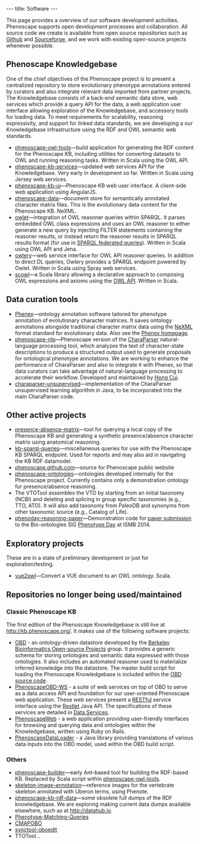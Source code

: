---
title: Software
---

This page provides a overview of our software development activities. Phenoscape supports open development processes and collaboration. All source code we create is available from open source repositories such as [http://github.com/phenoscape Github] and [http://sourceforge.net/projects/phenoscape/ Sourceforge], and we work with existing open-source projects whenever possible.

==Phenoscape Knowledgebase==
One of the chief objectives of the Phenoscape project is to present a centralized repository to store evolutionary phenotype annotations entered by curators and also integrate relevant data imported from partner projects. The Knowledgebase consists of a back-end semantic data store, web services  which provide a query API for the data, a web application user interface allowing exploration of the Knowledgebase, and accessory tools for loading data. To meet requirements for scalability, reasoning expressivity, and support for linked data standards, we are developing a our Knowledgebase infrastructure using the RDF and OWL semantic web standards.

* [http://github.com/phenoscape/phenoscape-owl-tools phenoscape-owl-tools]—build application for generating the RDF content for the Phenoscape KB, including utilities for converting datasets to OWL and running reasoning tasks. Written in Scala using the OWL API.
* [http://github.com/phenoscape/phenoscape-kb-services phenoscape-kb-services]—updated web services API for the Knowledgebase. Very early in development so far. Written in Scala using Jersey web services.
* [http://github.com/phenoscape/phenoscape-kb-ui phenoscape-kb-ui]—Phenoscape KB web user interface. A client-side web application using AngularJS.
* [http://github.com/phenoscape/phenoscape-data phenoscape-data]—document store for semantically annotated character matrix files. This is the evolutionary data content for the Phenoscape KB. NeXML.
* [http://github.com/phenoscape/owlet owlet]—integration of OWL reasoner queries within SPARQL. It parses embedded OWL class expressions and uses an OWL reasoner to either generate a new query by injecting FILTER statements containing the reasoner results, or instead return the reasoner results in SPARQL results format (for use in [http://www.w3.org/TR/sparql11-federated-query/ SPARQL federated queries]). Written in Scala using OWL API and Jena.
* [http://github.com/phenoscape/owlery owlery]—web service interface for OWL API reasoner queries. In addition to direct DL queries, Owlery provides a SPARQL endpoint powered by Owlet. Written in Scala using Spray web services.
* [http://github.com/phenoscape/scowl scowl]—a Scala library allowing a declarative approach to composing OWL expressions and axioms using the [http://owlapi.sourceforge.net/ OWL API]. Written in Scala.

==Data curation tools==
* [http://github.com/phenoscape/Phenex Phenex]—ontology annotation software tailored for phenotype annotation of evolutionary character matrices. It saves ontology annotations alongside traditional character matrix data using the [http://www.nexml.org/ NeXML] format standard for evolutionary data. Also see the [[Phenex|Phenex homepage]].
* [http://github.com/phenoscape/phenoscape-nlp phenoscape-nlp]—Phenoscape version of the [[CharaParser]] natural-language processing tool, which analyzes the text of character-state descriptions to produce a structured output used to generate proposals for ontological phenotype annotations. We are working to enhance the performance of CharaParser and also to integrate it with Phenex, so that data curators can take advantage of natural-language processing to accelerate their workflow. Developed and maintained by [http://hongcui.faculty.arizona.edu Hong Cui].
* [http://github.com/phenoscape/charaparser-unsupervised charaparser-unsupervised]—implementation of the CharaParser unsupervised learning algorithm in Java, to be incorporated into the main CharaParser code.

==Other active projects==
* [http://github.com/phenoscape/presence-absence-matrix presence-absence-matrix]—tool for querying a local copy of the Phenoscape KB and generating a synthetic presence/absence character matrix using anatomical reasoning.
* [http://github.com/phenoscape/kb-sparql-queries kb-sparql-queries]—miscellaneous queries for use with the Phenoscape KB SPARQL endpoint. Used for reports and may also aid in navigating the KB RDF datamodel.
* [http://github.com/phenoscape/phenoscape.github.com phenoscape.github.com]—source for Phenoscape public website
* [http://github.com/phenoscape/phenoscape-ontologies phenoscape-ontologies]—ontologies developed internally for the Phenoscape project. Currently contains only a demonstration ontology for presence/absence reasoning.
* The VTOTool assembles the VTO by starting from an initial taxonomy (NCBI) and deleting and splicing in group specific taxonomies (e.g., TTO, ATO).  It will also add taxonomy from PaleoDB and synonyms from other taxonomic source (e.g., Catalog of Life).
* [http://github.com/phenoscape/phenoday-reasoning-paper phenoday-reasoning-paper]—Demonstration code for [http://phenoday2014.bio-lark.org/pdf/11.pdf paper submission] to the Bio-ontologies SIG [http://phenoday2014.bio-lark.org Phenotype Day] at ISMB 2014.

==Exploratory projects==
These are in a state of preliminary development or just for exploration/testing.
* [http://github.com/phenoscape/vue2owl vue2owl]—Convert a VUE document to an OWL ontology. Scala.

==Repositories no longer being used/maintained==
===Classic Phenoscape KB===
The first edition of the Phenoscape Knowledgebase is still live at http://kb.phenoscape.org/. It makes use of the following software projects:
* [http://berkeleybop.org/obd/ OBD] - an ontology-driven datastore developed by the [http://www.berkeleybop.org/ Berkeley Bioinformatics Open-source Projects] group. It provides a generic schema for storing ontologies and semantic data expressed with those ontologies. It also includes an automated reasoner used to materialize inferred knowledge into the datastore. The master build script for loading the Phenoscape Knowledgebase is included within the [http://obo.svn.sourceforge.net/svnroot/obo/OBDAPI/trunk OBD source code].
* [http://github.com/phenoscape/PhenoscapeOBD-WS PhenoscapeOBD-WS] - a suite of web services on top of OBD to serve as a data access API and foundation for our user-oriented Phenoscape web application.  These web services present a [http://en.wikipedia.org/wiki/Representational_State_Transfer RESTful] service interface using the [http://www.restlet.org/ Restlet] Java API. The specifications of these services are detailed in [[Data Services]].
* [http://github.com/phenoscape/PhenoscapeWeb PhenoscapeWeb] - a web application providing user-friendly interfaces for browsing and querying data and ontologies within the Knowledgebase, written using Ruby on Rails.
* [http://github.com/phenoscape/PhenoscapeDataLoader PhenoscapeDataLoader] - a Java library providing translations of various data inputs into the OBD model, used within the OBD build script.

===Others===
* [http://github.com/phenoscape/phenoscape-builder phenoscape-builder]—early Ant-based tool for building the RDF-based KB. Replaced by Scala script within [http://github.com/phenoscape/phenoscape-owl-tools phenoscape-owl-tools].
* [http://github.com/phenoscape/skeleton-image-annotation skeleton-image-annotation]—reference images for the vertebrate skeleton annotated with Uberon terms, using Phenote.
* [http://github.com/phenoscape/phenoscape-kb-rdf-data phenoscape-kb-rdf-data]—some obsolete full dumps of the RDF knowledgebase. We are exploring making current data dumps available elsewhere, such as at http://datahub.io.
* [http://github.com/phenoscape/Phenotype-Matching-Queries Phenotype-Matching-Queries]
* [http://github.com/phenoscape/CMAPOBO CMAPOBO]
* [http://github.com/phenoscape/synctool-oboedit synctool-oboedit]
* TTOTool...